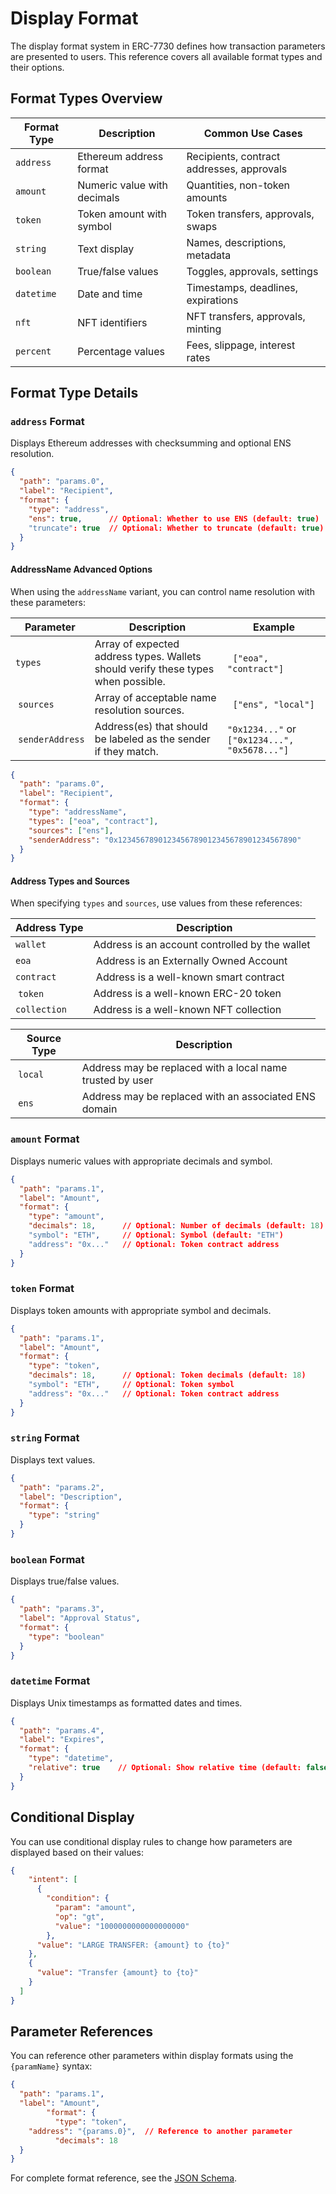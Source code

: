 # Display Format 

The display format system in ERC-7730 defines how transaction parameters are presented to users. This reference covers all available format types and their options.

## Format Types Overview

| Format Type |        Description          |              Common Use Cases             | 
| ----------- | --------------------------- | ----------------------------------------- |
| `address`   | Ethereum address format     | Recipients, contract addresses, approvals |
| `amount`    | Numeric value with decimals | Quantities, non-token amounts             |
| `token`     | Token amount with symbol    | Token transfers, approvals, swaps         |
| `string`    | Text display                | Names, descriptions, metadata             |
| `boolean`   | True/false values           | Toggles, approvals, settings              |
| `datetime`  | Date and time               | Timestamps, deadlines, expirations        |
| `nft`       | NFT identifiers	            | NFT transfers, approvals, minting         |
| `percent`   | Percentage values           | Fees, slippage, interest rates            |

## Format Type Details

### `address` Format

Displays Ethereum addresses with checksumming and optional ENS resolution.

```JSON
{
  "path": "params.0",
  "label": "Recipient",
  "format": {
    "type": "address",
    "ens": true,      // Optional: Whether to use ENS (default: true)
    "truncate": true  // Optional: Whether to truncate (default: true)
  }
}
```

#### AddressName Advanced Options

When using the `addressName` variant, you can control name resolution with these parameters:

| Parameter | Description | Example |
| --------- | ----------- | ------- |
| `types`   | Array of expected address types. Wallets should verify these types when possible. |  `["eoa", "contract"]`|
| `sources` | Array of acceptable name resolution sources.                                      |  `["ens", "local"]`   |
| `senderAddress`| Address(es) that should be labeled as the sender if they match.              | `"0x1234..."` or `["0x1234...", "0x5678..."]`|

```JSON
{
  "path": "params.0",
  "label": "Recipient",
  "format": {
    "type": "addressName",
    "types": ["eoa", "contract"],
    "sources": ["ens"],
    "senderAddress": "0x1234567890123456789012345678901234567890"
  }
}
```

#### Address Types and Sources

When specifying `types` and `sources`, use values from these references:

| Address Type |  Description |
| ------------ | ------------ |
| `wallet`     | Address is an account controlled by the wallet |
| `eoa`        | Address is an Externally Owned Account         |
| `contract`   | Address is a well-known smart contract         |
| `token`      | Address is a well-known ERC-20 token           |
| `collection` | Address is a well-known NFT collection         |

| Source Type |  Description |
| ------------ | ------------ |
| `local`      | Address may be replaced with a local name trusted by user |
| `ens`        | Address may be replaced with an associated ENS domain     |


### `amount` Format

Displays numeric values with appropriate decimals and symbol.

```JSON
{
  "path": "params.1",
  "label": "Amount",
  "format": {
    "type": "amount",
    "decimals": 18,      // Optional: Number of decimals (default: 18)
    "symbol": "ETH",     // Optional: Symbol (default: "ETH")
    "address": "0x..."   // Optional: Token contract address
  }
}
```

### `token` Format

Displays token amounts with appropriate symbol and decimals.

```JSON
{
  "path": "params.1",
  "label": "Amount",
  "format": {
    "type": "token",
    "decimals": 18,      // Optional: Token decimals (default: 18)
    "symbol": "ETH",     // Optional: Token symbol
    "address": "0x..."   // Optional: Token contract address
  }
}
```

### `string` Format

Displays text values.

```JSON
{
  "path": "params.2",
  "label": "Description",
  "format": {
    "type": "string"
  }
}
```

### `boolean` Format

Displays true/false values.

```JSON
{
  "path": "params.3",
  "label": "Approval Status",
  "format": {
    "type": "boolean"
  }
}
```
### `datetime` Format

Displays Unix timestamps as formatted dates and times.

```JSON
{
  "path": "params.4",
  "label": "Expires",
  "format": {
    "type": "datetime",
    "relative": true    // Optional: Show relative time (default: false)
  }
}
```

## Conditional Display

You can use conditional display rules to change how parameters are displayed based on their values:

```JSON
{
    "intent": [
      {
        "condition": {
          "param": "amount",
          "op": "gt",
          "value": "1000000000000000000"
        },
      "value": "LARGE TRANSFER: {amount} to {to}"
    },
    {
      "value": "Transfer {amount} to {to}"
    }
  ]
}
```

## Parameter References

You can reference other parameters within display formats using the `{paramName}` syntax:

```JSON
{
  "path": "params.1",
  "label": "Amount",
        "format": {
          "type": "token",
    "address": "{params.0}",  // Reference to another parameter
          "decimals": 18
  }
}
```

For complete format reference, see the [JSON Schema](https://eips.ethereum.org/assets/eip-7730/erc7730-v1.schema.json).
